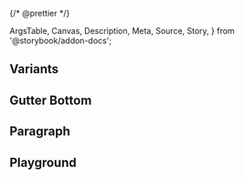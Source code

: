{/* @prettier */}

  ArgsTable,
  Canvas,
  Description,
  Meta,
  Source,
  Story,
} from '@storybook/addon-docs';


<Meta
  component={Typography}
  parameters={{}}
  title="Material UI/Typography"
  render={Template}
/>

<Description of={Typography} />

## Variants

<Canvas>
  <Story
    args={{
      children: 'Heading 1',
      variant: 'h1',
    }}
    name="Variant: Heading 1"
  />
</Canvas>

<Canvas>
  <Story
    args={{
      children: 'Subtitle 1',
      variant: 'subtitle1',
    }}
    name="Variant: Subtitle 1"
  />
</Canvas>

<Canvas>
  <Story
    args={{
      children: 'Subtitle 2',
      variant: 'subtitle2',
    }}
    name="Variant: Subtitle 2"
  />
</Canvas>

<Canvas>
  <Story
    args={{
      children: 'Body 1',
      variant: 'body1',
    }}
    name="Variant: Body 1"
  />
</Canvas>

<Canvas>
  <Story
    args={{
      children: 'Body 2',
      variant: 'body2',
    }}
    name="Variant: Body 2"
  />
</Canvas>

## Gutter Bottom

<Canvas>
  <Story
    args={{
      children:
        'Lorem ipsum dolor sit amet, consectetur adipiscing elit, sed do eiusmod tempor incididunt ut labore et dolore magna aliqua. Ut enim ad minim veniam, quis nostrud exercitation ullamco laboris nisi ut aliquip ex ea commodo consequat. Duis aute irure dolor in reprehenderit in voluptate velit esse cillum dolore eu fugiat nulla pariatur. Excepteur sint occaecat cupidatat non proident, sunt in culpa qui officia deserunt mollit anim id est laborum.',
      gutterBottom: true,
    }}
    name="Gutter Bottom"
  />
</Canvas>

## Paragraph

<Canvas>
  <Story
    args={{
      children:
        'Lorem ipsum dolor sit amet, consectetur adipiscing elit, sed do eiusmod tempor incididunt ut labore et dolore magna aliqua. Ut enim ad minim veniam, quis nostrud exercitation ullamco laboris nisi ut aliquip ex ea commodo consequat. Duis aute irure dolor in reprehenderit in voluptate velit esse cillum dolore eu fugiat nulla pariatur. Excepteur sint occaecat cupidatat non proident, sunt in culpa qui officia deserunt mollit anim id est laborum.',
      paragraph: true,
    }}
    name="Paragraph"
  />
</Canvas>

## Playground

<Canvas isColumn>
  <Story
    args={{
      children:
        'Lorem ipsum dolor sit amet, consectetur adipiscing elit, sed do eiusmod tempor incididunt ut labore et dolore magna aliqua. Ut enim ad minim veniam, quis nostrud exercitation ullamco laboris nisi ut aliquip ex ea commodo consequat. Duis aute irure dolor in reprehenderit in voluptate velit esse cillum dolore eu fugiat nulla pariatur. Excepteur sint occaecat cupidatat non proident, sunt in culpa qui officia deserunt mollit anim id est laborum.',
      variant: 'body1',
    }}
    name="Playground"
  />
</Canvas>

<ArgsTable story="Playground" />
